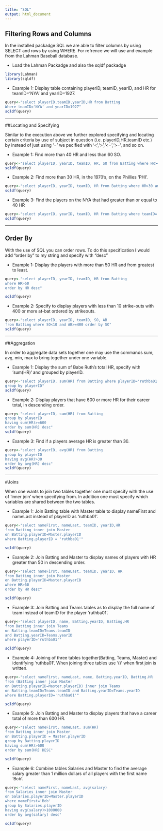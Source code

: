```yaml
---
title: "SQL"
output: html_document
---
```


## Filtering Rows and Columns

In the installed packadge SQL we are able to filter columns by using SELECT and rows by using WHERE. For refrence we will use and example from the Lahman Baseball database. 

* Load the Lahman Packadge and also the sqldf packadge

```r
library(Lahman)
library(sqldf)

```

* Example 1: Display table containing playerID, teamID, yearID, and HR for teamID='NYA' and yearID=1927.

```r
query<-"select playerID,teamID,yearID,HR from Batting
Where teamID='NYA' and yearID=1927"
sqldf(query)
```

----------------------------------------

##Locating and Specifying

Similar to the execution above we further explored specifying and locating certain criteria by use of subject in question (i.e. playerID,HR,teamID etc.) by instead of just using '=' we pecified with '<','>','<=','>=', and so on. 


* Example 1: Find more than 40 HR and less than 60 SO.

```r
query<-"select playerID, yearID, teamID, HR, SO from Batting where HR>40 and SO<60"
sqldf(query)
```


* Example 2: Find more than 30 HR, in the 1970's, on the Phillies 'PHI'.

```r
query<-"select playerID, yearID, teamID, HR from Batting where HR>30 and yearID<=1979 and yearID>=1970 and teamID='PHI'"
sqldf(query)
```


* Example 3: Find the players on the NYA that had greater than or equal to 40 HR

```r
query<-"select playerID, yearID, teamID, HR from Batting where teamID='NYA' and HR>=40"
sqldf(query)
```

-----------------------------------

## Order By

With the use of SQL you can order rows. To do this specification I would add "order by" to my string and specify with "desc"

* Example 1: Display the players with more than 50 HR and from greatest to least. 

```r
query<-"select playerID, yearID, teamID, HR from Batting 
where HR>50
order by HR desc"

sqldf(query)
```

* Example 2: Specify to display players with less than 10 strike-outs with 400 or more at-bat ordered by strikeouts.

```r
query<-"select playerID, yearID, teamID, SO, AB 
from Batting where SO<10 and AB>=400 order by SO"
sqldf(query)
```

----------------------------------------

##Aggregation

In order to aggregate data sets together one may use the commands sum, avg, min, max to bring together under one variable. 

* Example 1: Display the sum of Babe Ruth's total HR, specify with 'sum(HR)' and grouped by playerID.
```r
query<-"select playerID, sum(HR) from Batting where playerID='ruthba01'
group by playerID"
sqldf(query)
```

* Example 2: Display players that have 600 or more HR for their career total, in descending order. 
```r
query<-"select playerID, sum(HR) from Batting 
group by playerID 
having sum(HR)>=600
order by sum(HR) desc"
sqldf(query)
```

* Example 3: Find if a players average HR is greater than 30.
```r
query<-"select playerID, avg(HR) from Batting 
group by playerID 
having avg(HR)>30
order by avg(HR) desc"
sqldf(query)
```

------------------------------------------------

#Joins

When one wants to join two tables together one must specify with the use of 'inner join' when specifying from. In addition one must specify which variables are shared between the two tables.

* Example 1: Join Batting table with Master table to display nameFirst and nameLast instead of playerID as 'ruthba01'.
```r
query<-"select nameFirst, nameLast, teamID, yearID,HR 
from Batting inner join Master
on Batting.playerID=Master.playerID
where Batting.playerID = 'ruthba01'"

sqldf(query)
```

* Example 2: Join Batting and Master to display names of players with HR greater than 50 in descending order.
```r
query<-"select nameFirst, nameLast, teamID, yearID, HR 
from Batting inner join Master
on Batting.playerID=Master.playerID
where HR>50
order by HR desc"

sqldf(query)
```

* Example 3: Join Batting and Teams tables as to display the full name of team instead of teamID for the player 'ruthba01'.
```r
query<-"select playerID, name, Batting.yearID, Batting.HR
from Batting inner join Teams
on Batting.teamID=Teams.teamID
and Batting.yearID=Teams.yearID
where playerID='ruthba01'"

sqldf(query)
```

* Example 4: Joining of three tables together(Batting, Teams, Master) and identifying 'ruthba01'. When joining three tables use '()' when first join is written. 

```r
query<-"select nameFirst, nameLast, name, Batting.yearID, Batting.HR 
from (Batting inner join Master 
on Batting.playerID=Master.playerID) inner join Teams 
on Batting.teamID=Teams.teamID and Batting.yearID=Teams.yearID
where Batting.playerID='ruthba01'"

sqldf(query)
```


* Example 5: Join Batting and Master to display players that have a career total of more than 600 HR.
```r
query<-"select nameFirst, nameLast, sum(HR)
from Batting inner join Master 
on Batting.playerID = Master.playerID
group by Batting.playerID
having sum(HR)>600
order by sum(HR) DESC"

sqldf(query)
```


* Example 6: Combine tables Salaries and Master to find the average salary greater than 1 million dollars of all players with the first name 'Bob'.
```r
query<-"select nameFirst, nameLast, avg(salary) 
from Salaries inner join Master
on Salaries.playerID=Master.playerID
where nameFirst='Bob'
group by Salaries.playerID
having avg(salary)>1000000
order by avg(salary) desc"

sqldf(query)
```

